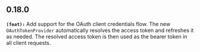 ## 0.18.0
**`(feat):`** Add support for the OAuth client credentials flow. The new `OAuthTokenProvider` automatically
resolves the access token and refreshes it as needed. The resolved access token is then used as the
bearer token in all client requests.


